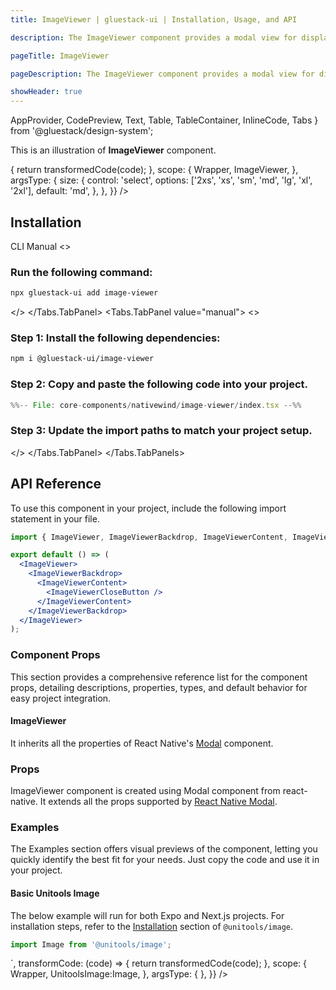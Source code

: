```yaml
---
title: ImageViewer | gluestack-ui | Installation, Usage, and API

description: The ImageViewer component provides a modal view for displaying and interacting with images, supporting features like pinch-to-zoom, double-tap zoom, and swipe-to-dismiss.

pageTitle: ImageViewer

pageDescription: The ImageViewer component provides a modal view for displaying and interacting with images, supporting features like pinch-to-zoom, double-tap zoom, and swipe-to-dismiss.

showHeader: true
---
```



<Meta title="with-nativewind/Components/Media And Icons/ImageViewer" />


  AppProvider,
  CodePreview,
  Text,
  Table,
  TableContainer,
  InlineCode,
  Tabs
} from '@gluestack/design-system';

This is an illustration of **ImageViewer** component.

<Wrapper>
  <CodePreview
    _rendererWrapper={{
      py: '$8',
      px: '$8',
    }}
    showComponentRenderer={true}
    showArgsController={true}
    metaData={{
      code: `
      `,
      transformCode: (code) => {
        return transformedCode(code);
      },
      scope: {
        Wrapper,
        ImageViewer,
      },
      argsType: {
        size: {
          control: 'select',
          options: ['2xs', 'xs', 'sm', 'md', 'lg', 'xl', '2xl'],
          default: 'md',
        },
      },
    }}
  />
</Wrapper>

<br />

## Installation

<Tabs value="cli" type="section">
  <Tabs.TabList>
      <Tabs.Tab value="cli">
        <Tabs.TabTitle>CLI</Tabs.TabTitle>
      </Tabs.Tab>
     <Tabs.Tab value="manual">
        <Tabs.TabTitle>Manual</Tabs.TabTitle>
     </Tabs.Tab>
  </Tabs.TabList>
  <Tabs.TabPanels>
    <Tabs.TabPanel value="cli">
<>

### Run the following command:
  ```bash
  npx gluestack-ui add image-viewer
  ```
</>
    </Tabs.TabPanel>
    <Tabs.TabPanel value="manual"> 
<>

### Step 1: Install the following dependencies:
```bash
npm i @gluestack-ui/image-viewer
```

### Step 2: Copy and paste the following code into your project.
<CollapsibleCode>

```jsx 
%%-- File: core-components/nativewind/image-viewer/index.tsx --%% 
```
</CollapsibleCode>

### Step 3: Update the import paths to match your project setup.
</>
    </Tabs.TabPanel>
  </Tabs.TabPanels>
</Tabs>

## API Reference

To use this component in your project, include the following import statement in your file.

```jsx
import { ImageViewer, ImageViewerBackdrop, ImageViewerContent, ImageViewerCloseButton } from '@/components/ui/image-viewer';
```

```jsx
export default () => (
  <ImageViewer>
    <ImageViewerBackdrop>
      <ImageViewerContent>
        <ImageViewerCloseButton />
      </ImageViewerContent>
    </ImageViewerBackdrop>
  </ImageViewer>
);
```

### Component Props

This section provides a comprehensive reference list for the component props, detailing descriptions, properties, types, and default behavior for easy project integration.

#### ImageViewer

It inherits all the properties of React Native's [Modal](https://reactnative.dev/docs/modal) component.

### Props

ImageViewer component is created using Modal component from react-native. It extends all the props supported by [React Native Modal](https://reactnative.dev/docs/modal#props).

### Examples

The Examples section offers visual previews of the component, letting you quickly identify the best fit for your needs. Just copy the code and use it in your project.

#### Basic Unitools Image 

The below example will run for both Expo and Next.js projects. For installation steps, refer to the [Installation](https://unitools.geekyants.com/packages/image/) section of ```@unitools/image```.

```jsx
import Image from '@unitools/image';
```

<UnitoolsImageEg/>

<Wrapper>
  <CodePreview
    showComponentRenderer={false}
    showArgsController={false}
    metaData={{
      code: `
        <Image
          source={{
            uri: "https://gluestack.github.io/public-blog-video-assets/mountains.png",
          }}
          alt="Logo"
          size='none'
          className="aspect-[320/208] w-full max-w-[320px]"
        />        
      `,
      transformCode: (code) => {
        return transformedCode(code);
      },
      scope: {
        Wrapper,
        UnitoolsImage:Image,
      },
      argsType: {
      },
    }}
  />
</Wrapper>